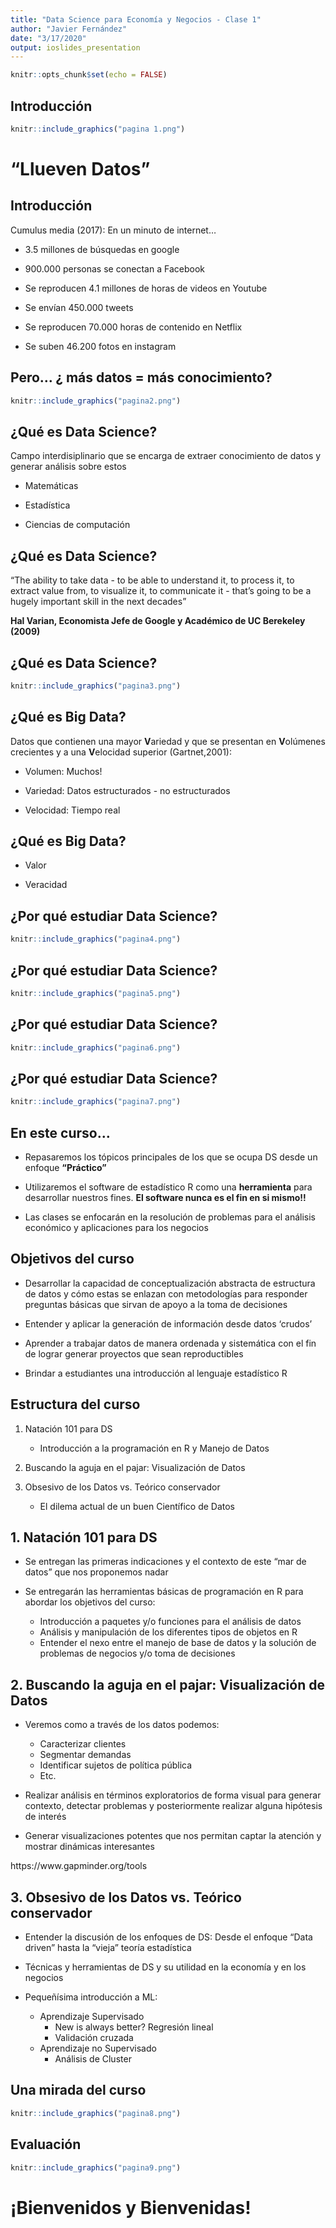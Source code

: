 ```yaml
---
title: "Data Science para Economía y Negocios - Clase 1"
author: "Javier Fernández"
date: "3/17/2020"
output: ioslides_presentation
---
```


```r
knitr::opts_chunk$set(echo = FALSE)
```

## Introducción

```r
knitr::include_graphics("pagina 1.png")
```

# "Llueven Datos"

## Introducción

Cumulus media (2017): En un minuto de internet…

- 3.5 millones de búsquedas en google

- 900.000 personas se conectan a Facebook

- Se reproducen 4.1 millones de horas de videos en Youtube

- Se envían 450.000 tweets 

- Se reproducen 70.000 horas de contenido en Netflix

- Se suben 46.200 fotos en instagram

## Pero… ¿ más datos = más conocimiento?

```r
knitr::include_graphics("pagina2.png")
```

## ¿Qué es Data Science?

Campo interdisiplinario que se encarga de extraer conocimiento de datos y generar análisis sobre estos

- Matemáticas

- Estadística

- Ciencias de computación

## ¿Qué es Data Science?

"The ability to take data - to be able to understand it, to process it, to extract value from, to visualize it, to communicate it - that's going to be a hugely important skill in the next decades"

<b>Hal Varian, Economista Jefe de Google y Académico de UC Berekeley (2009)</b>

## ¿Qué es Data Science?

```r
knitr::include_graphics("pagina3.png")
```

## ¿Qué es Big Data?

Datos que contienen una mayor <b>V</b>ariedad y que se presentan en <b>V</b>olúmenes crecientes y a una <b>V</b>elocidad superior (Gartnet,2001):

- Volumen: Muchos!

- Variedad: Datos estructurados - no estructurados

- Velocidad: Tiempo real 

## ¿Qué es Big Data?

- Valor

- Veracidad

## ¿Por qué estudiar Data Science?

```r
knitr::include_graphics("pagina4.png")
```

## ¿Por qué estudiar Data Science?

```r
knitr::include_graphics("pagina5.png")
```

## ¿Por qué estudiar Data Science?

```r
knitr::include_graphics("pagina6.png")
```

## ¿Por qué estudiar Data Science?

```r
knitr::include_graphics("pagina7.png")
```

## En este curso...

- Repasaremos los tópicos principales de los que se ocupa DS desde un enfoque <b>"Práctico"</b>

- Utilizaremos el software de estadístico R como una <b>herramienta</b> para desarrollar nuestros fines. <b>El software nunca es el fin en si mismo!!</b>

- Las clases se enfocarán en la resolución de problemas para el análisis económico y aplicaciones para los negocios

## Objetivos del curso

- Desarrollar la capacidad de conceptualización abstracta de estructura de datos y cómo estas se enlazan con metodologías para responder preguntas básicas que sirvan de apoyo a la toma de decisiones

- Entender y aplicar la generación de información desde datos 'crudos'

- Aprender a trabajar datos de manera ordenada y sistemática con el fin de lograr generar proyectos que sean reproductibles

- Brindar a estudiantes una introducción al lenguaje estadístico R

## Estructura del curso

1. Natación 101 para DS

    - Introducción a la programación en R y Manejo de Datos
    
2. Buscando la aguja en el pajar: Visualización de Datos

3. Obsesivo de los Datos vs. Teórico conservador

    - El dilema actual de un buen Científico de Datos

## 1. Natación 101 para DS

- Se entregan las primeras indicaciones y el contexto de este "mar de datos" que nos proponemos nadar

- Se entregarán las herramientas básicas de programación en R para abordar los objetivos del curso:

    - Introducción a paquetes y/o funciones para el análisis de datos
    - Análisis y manipulación de los diferentes tipos de objetos en R
    - Entender el nexo entre el manejo de base de datos y la solución de problemas de negocios y/o toma de decisiones

## 2. Buscando la aguja en el pajar: Visualización de Datos

- Veremos como a través de los datos podemos:

    - Caracterizar clientes
    - Segmentar demandas
    - Identificar sujetos de política pública
    - Etc.

- Realizar análisis en términos exploratorios de forma visual para generar contexto, detectar problemas y posteriormente realizar alguna hipótesis de interés

- Generar visualizaciones potentes que nos permitan captar la atención y mostrar dinámicas interesantes

https://www.gapminder.org/tools


## 3. Obsesivo de los Datos vs. Teórico conservador

- Entender la discusión de los enfoques de DS: Desde el enfoque "Data driven" hasta la "vieja" teoría estadística

- Técnicas y herramientas de DS y su utilidad en la economía y en los negocios

- Pequeñísima introducción a ML:

    - Aprendizaje Supervisado
      - New is always better? Regresión lineal
      - Validación cruzada
    - Aprendizaje no Supervisado
      - Análisis de Cluster

## Una mirada del curso

```r
knitr::include_graphics("pagina8.png")
```

## Evaluación 

```r
knitr::include_graphics("pagina9.png")
```

# ¡Bienvenidos y Bienvenidas!



